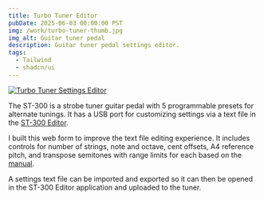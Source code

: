 ```yaml
---
title: Turbo Tuner Editor
pubDate: 2025-06-03 00:00:00 PST
img: /work/turbo-tuner-thumb.jpg
img_alt: Guitar tuner pedal
description: Guitar tuner pedal settings editor.
tags:
  - Tailwind
  - shadcn/ui
---
```


[![Turbo Tuner Settings Editor](/work/turbo-tuner.png)](https://davidlyons.dev/turbo-tuner/)

<ExternalLink href="https://davidlyons.dev/turbo-tuner/" />

The ST-300 is a strobe tuner guitar pedal with 5 programmable presets for alternate tunings. It has
a USB port for customizing settings via a text file in the
[ST-300 Editor](https://www.turbo-tuner.com/usb/).

I built this web form to improve the text file editing experience. It includes controls for number
of strings, note and octave, cent offsets, A4 reference pitch, and transpose semitones with range
limits for each based on the [manual](https://www.turbo-tuner.com/media/ST300mini_Manual.pdf).

A settings text file can be imported and exported so it can then be opened in the ST-300 Editor
application and uploaded to the tuner.
